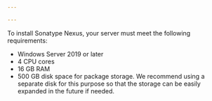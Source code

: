```yaml
---

---
```


To install Sonatype Nexus, your server must meet the following requirements:

- Windows Server 2019 or later
- 4 CPU cores
- 16 GB RAM
- 500 GB disk space for package storage. We recommend using a separate disk for this purpose so that the storage can be easily expanded in the future if needed.